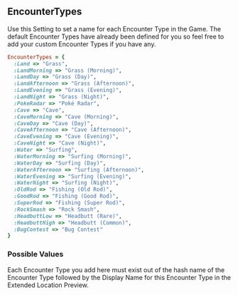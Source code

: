 ## EncounterTypes

Use this Setting to set a name for each Encounter Type in the Game. The default Encounter Types have already been defined for you so feel free to add your custom Encounter Types if you have any.

```ruby 
EncounterTypes = {
  :Land => "Grass",
  :LandMorning => "Grass (Morning)",
  :LandDay => "Grass (Day)",
  :LandAfternoon => "Grass (Afternoon)",
  :LandEvening => "Grass (Evening)",
  :LandNight => "Grass (Night)",
  :PokeRadar => "Poké Radar",
  :Cave => "Cave",
  :CaveMorning => "Cave (Morning)",
  :CaveDay => "Cave (Day)",
  :CaveAfternoon => "Cave (Afternoon)",
  :CaveEvening => "Cave (Evening)",
  :CaveNight => "Cave (Night)",
  :Water => "Surfing",
  :WaterMorning => "Surfing (Morning)",
  :WaterDay => "Surfing (Day)",
  :WaterAfternoon => "Surfing (Afternoon)",
  :WaterEvening => "Surfing (Evening)",
  :WaterNight => "Surfing (Night)",
  :OldRod => "Fishing (Old Rod)",
  :GoodRod => "Fishing (Good Rod)",
  :SuperRod => "Fishing (Super Rod)",
  :RockSmash => "Rock Smash",
  :HeadbuttLow => "Headbutt (Rare)",
  :HeadbuttHigh => "Headbutt (Common)",
  :BugContest => "Bug Contest"
}
```

### Possible Values

Each Encounter Type you add here must exist out of the hash name of the Encounter Type followed by the Display Name for this Encounter Type in the Extended Location Preview.
